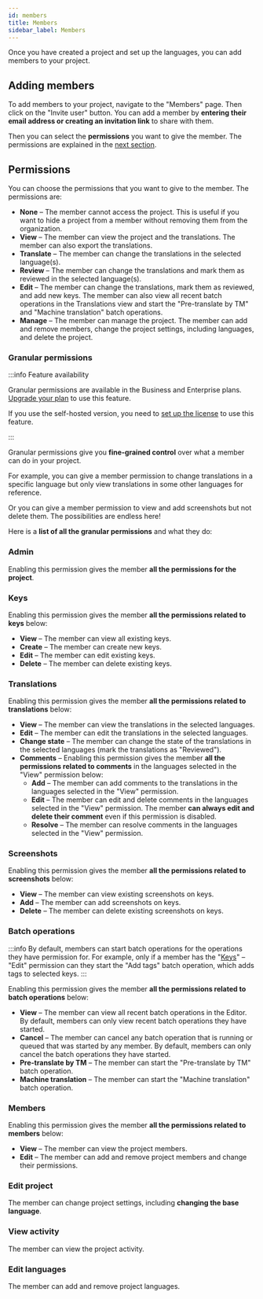 ---
id: members
title: Members
sidebar_label: Members
---


Once you have created a project and set up the languages, you can add members to your project.

## Adding members

To add members to your project, navigate to the "Members" page. Then click on the "Invite user" button.
You can add a member by **entering their email address or creating an invitation link** to share with them.

Then you can select the **permissions** you want to give the member. The permissions are explained in the [next section](#permissions).

<ScreenshotWrapper
  src="/img/docs/platform/invitation-member.webp"
  alt="new member invitation"
/>

## Permissions

You can choose the permissions that you want to give to the member. The permissions are:

- **None** – The member cannot access the project. This is useful if you want to hide a project from a member without removing them from the organization.
- **View** – The member can view the project and the translations. The member can also export the translations.
- **Translate** – The member can change the translations in the selected language(s).
- **Review** – The member can change the translations and mark them as reviewed in the selected language(s).
- **Edit** – The member can change the translations, mark them as reviewed, and add new keys.
  The member can also view all recent batch operations in the Translations view and start the "Pre-translate by TM" and "Machine translation" batch operations.
- **Manage** – The member can manage the project. The member can add and remove members, change the project settings, including languages, and delete the project.

<ScreenshotWrapper
  src="/img/docs/platform/basic-permissions.webp"
  alt="basic permissions"
/>

### Granular permissions

:::info Feature availability

Granular permissions are available in the Business and Enterprise plans. [Upgrade your plan](https://tolgee.io/pricing) to use this feature.

If you use the self-hosted version, you need to [set up the license](/platform/self_hosting/licensing) to use this feature.

:::

Granular permissions give you **fine-grained control** over what a member can do in your project.

For example, you can give a member permission to change translations in a specific language but only view translations in some other languages for reference.

Or you can give a member permission to view and add screenshots but not delete them. The possibilities are endless here!

<ScreenshotWrapper
  src="/img/docs/platform/granular-permissions.webp"
  alt="granular permissions"
/>

Here is a **list of all the granular permissions** and what they do:

<h3 id="granular-permissions-admin">Admin</h3>

Enabling this permission gives the member **all the permissions for the project**.

<h3 id="granular-permissions-keys">Keys</h3>

Enabling this permission gives the member **all the permissions related to keys** below:

- **View** – The member can view all existing keys.
- **Create** – The member can create new keys.
- **Edit** – The member can edit existing keys.
- **Delete** – The member can delete existing keys.

<h3 id="granular-permissions-translations">Translations</h3>

Enabling this permission gives the member **all the permissions related to translations** below:

- **View** – The member can view the translations in the selected languages.
- **Edit** – The member can edit the translations in the selected languages.
- **Change state** – The member can change the state of the translations in the selected languages (mark the translations as "Reviewed").
- **Comments** – Enabling this permission gives the member **all the permissions related to comments** in the languages selected in the "View" permission below:
  - **Add** – The member can add comments to the translations in the languages selected in the "View" permission.
  - **Edit** – The member can edit and delete comments in the languages selected in the "View" permission.
    The member **can always edit and delete their comment** even if this permission is disabled.
  - **Resolve** – The member can resolve comments in the languages selected in the "View" permission.

<h3 id="granular-permissions-screenshots">Screenshots</h3>

Enabling this permission gives the member **all the permissions related to screenshots** below:

- **View** – The member can view existing screenshots on keys.
- **Add** – The member can add screenshots on keys.
- **Delete** – The member can delete existing screenshots on keys.

<h3 id="granular-permissions-batch-operations">Batch operations</h3>

:::info
By default, members can start batch operations for the operations they have permission for.
For example, only if a member has the "[Keys](#granular-permissions-keys)" – "Edit" permission can they start the "Add tags" batch operation, which adds tags to selected keys.
:::

Enabling this permission gives the member **all the permissions related to batch operations** below:

- **View** – The member can view all recent batch operations in the Editor.
  By default, members can only view recent batch operations they have started.
- **Cancel** – The member can cancel any batch operation that is running or queued that was started by any member.
  By default, members can only cancel the batch operations they have started.
- **Pre-translate by TM** – The member can start the "Pre-translate by TM" batch operation.
- **Machine translation** – The member can start the "Machine translation" batch operation.

<h3 id="granular-permissions-members">Members</h3>

Enabling this permission gives the member **all the permissions related to members** below:

- **View** – The member can view the project members.
- **Edit** – The member can add and remove project members and change their permissions.

<h3 id="granular-permissions-edit-project">Edit project</h3>

The member can change project settings, including **changing the base language**.

<h3 id="granular-permissions-view-activity">View activity</h3>

The member can view the project activity.

<h3 id="granular-permissions-edit-languages">Edit languages</h3>

The member can add and remove project languages.
